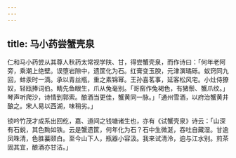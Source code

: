 ```yaml
---
---
---
```

title: 马小药尝蟹壳泉
---



仁和马小药尝从其尊人秋药太常视学陕、甘，得尝蟹壳泉，而作诗曰：「何年老阿旁，乘潮上绝壁。误堕岩隙中，遗筐化为石。红膏变玉腴，元津潠璚砾。蚁窍同九回，蚌汞时一滴。承以青丝瓶，重之素锦幂。王孙喜茗事，延客松风宅。小灶侍獠奴，轻瓯捧词伯。睛先鱼眼生，爪从兔毫别。「哥窑作兔褐色，有猪鬃、蟹爪纹。」琴声听爬沙，诗情到郭索。酿酒当更佳，蟹黄同一脉。」「通州雪酒，以府治蟹黄井酿之。宋人易以西湖，味稍劣。」

锁吟竹茂才成系出回纥，嘉、道间之钱塘诸生也，亦有《试蟹壳泉》诗云：「山深有石蜕，其色黝如铁。云是蟹遗筐，何年化为石？石中生微涎，吞吐自藏湿。甘逾凤咮清，色胜蟇颐白。至今山下人，瓶器小容汲。我来试清泠，逈与江水别。煎茶固其宜，酿酒亦甘洁。」